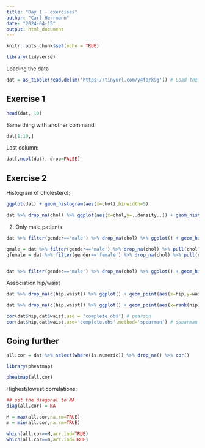 ```yaml
---
title: "Day 1 - exercises"
author: "Carl Herrmann"
date: "2024-04-15"
output: html_document
---
```


```r
knitr::opts_chunk$set(echo = TRUE)
```


```r
library(tidyverse)
```


Loading the data

```r
dat = as_tibble(read.delim('https://tinyurl.com/y4fark9g')) # Load the dataset
```


## Exercise 1

```r
head(dat, 10)
```

Same thing with another command:

```r
dat[1:10,]
```

Last column:

```r
dat[,ncol(dat), drop=FALSE]
```



## Exercise 2


Histogram of cholesterol:

```r
ggplot(dat) + geom_histogram(aes(x=chol),binwidth=5)
```

```r
dat %>% drop_na(chol) %>% ggplot(aes(x=chol,y=..density..)) + geom_histogram(binwidth=5,fill='red',color='darkred') + geom_density() + labs(title='Cholesterol values',x= 'cholesterol values')
```
2. Only male patients:


```r
dat %>% filter(gender=='male') %>% drop_na(chol) %>% ggplot() + geom_histogram(aes(x=chol),binwidth=5,fill='red',color='darkred') + labs(title='Cholesterol values, male patients',x= 'cholesterol values')
```
```r
qmale = dat %>% filter(gender=='male') %>% drop_na(chol) %>% pull(chol) %>%  quantile(probs=c(0.25,0.5,0.75))
qfemale = dat %>% filter(gender=='female') %>% drop_na(chol) %>% pull(chol) %>%  quantile(probs=c(0.25,0.5,0.75))


dat %>% filter(gender=='male') %>% drop_na(chol) %>% ggplot() + geom_histogram(aes(x=chol),binwidth=5,fill='red',color='darkred') + geom_vline(xintercept=qmale) + geom_vline(xintercept=qfemale,color='blue') + labs(title='Cholesterol values, male patients',x= 'cholesterol values')
```

Association hip/waist



```r
dat %>% drop_na(c(hip,waist)) %>% ggplot() + geom_point(aes(x=hip,y=waist))
```
```r
dat %>% drop_na(c(hip,waist)) %>% ggplot() + geom_point(aes(x=rank(hip),y=rank(waist)))
```
```r
cor(dat$hip,dat$waist,use = 'complete.obs') # pearson
cor(dat$hip,dat$waist,use='complete.obs',method='spearman') # spearman

```



## Going further


```r
all.cor = dat %>% select(where(is.numeric)) %>% drop_na() %>% cor()
```


```r
library(pheatmap)

pheatmap(all.cor)
```

Highest/lowest correlations: 

```r
## set the diagonal to NA
diag(all.cor) = NA

M = max(all.cor,na.rm=TRUE)
m = min(all.cor,na.rm=TRUE)
```

```r
which(all.cor==M,arr.ind=TRUE)
which(all.cor==m,arr.ind=TRUE)
```


